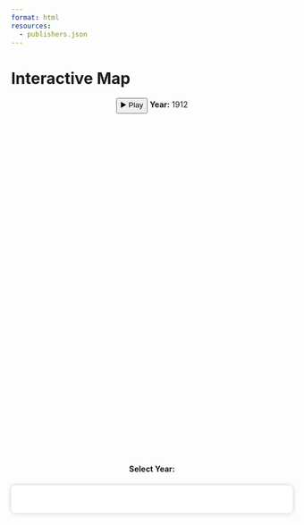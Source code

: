 ```yaml
--- 
format: html
resources: 
  - publishers.json
---
```



<h1 class="page-top">Interactive Map</h1>

<!--this tells quarto to render as a html page and to use publishers.json as a resource
## Publishers by Year (1912–1922)

<!-- Play/Pause and Year Indicator -->
<div style="margin-bottom: 1em; text-align: center;">
  <button id="playPause">▶️ Play</button>
  <span id="yearValue"><strong>Year:</strong> 1912</span>
</div>

<!-- Map container --> 
<div id="map" style="height: 600px;"></div>

<!-- Year buttons -->
<div style="margin-top: 1em; text-align: center;">
  <strong>Select Year:</strong><br>
  <span id="yearButtons"></span>
</div>

<!-- Legend below map -->
<div id="legend" style="
  margin-top: 1.5em;
  background: white;
  padding: 18px;
  border-radius: 8px;
  box-shadow: 0 0 8px rgba(0,0,0,0.2);
  font-size: 14px;
  max-width: 600px;
  margin-left: auto;
  margin-right: auto;
">
  <!-- Legend content will be added dynamically -->
</div>

<!-- Leaflet scripts -->
<script src="https://unpkg.com/leaflet@1.9.4/dist/leaflet.js"></script>
<link rel="stylesheet" href="https://unpkg.com/leaflet@1.9.4/dist/leaflet.css" />

<!-- JavaScript Logic -->
<script>
// Color palette & state 
const colorPalette = [
  "#1f77b4", "#ff7f0e", "#2ca02c", "#d62728",
  "#9467bd", "#8c564b", "#e377c2", "#7f7f7f",
  "#bcbd22", "#17becf", "#a05d56"
];

let publisherColors = {};
let markers = [];
let currentYear = 1912;
let interval = null;
const minYear = 1912;
const maxYear = 1922;

// Initialize Map 
let map = L.map('map').setView([51.509865, -0.118092], 12);
L.tileLayer('https://{s}.tile.openstreetmap.org/{z}/{x}/{y}.png', {
  attribution: '&copy; OpenStreetMap contributors'
}).addTo(map);

// Assign consistent color to each publisher 
function getPublisherColor(publisher) {
  if (!(publisher in publisherColors)) {
    let idx = Object.keys(publisherColors).length % colorPalette.length;
    publisherColors[publisher] = colorPalette[idx];
  }
  return publisherColors[publisher];
}

//Update the map for a given year 
function updateMap(year) {
  currentYear = year;
  document.getElementById("yearValue").innerHTML = `<strong>Year:</strong> ${year}`;

  // Remove existing markers
  markers.forEach(m => map.removeLayer(m));
  markers = [];

  fetch("publishers.json")
    .then(response => response.json())
    .then(data => {
        console.log(data);
      let filtered = data.filter(d => d.year == year);
      let seenPublishers = new Set();

      filtered.forEach(d => {
        const pubColor = getPublisherColor(d.publisher);
        seenPublishers.add(d.publisher);

        let circle = L.circleMarker([d.latitude, d.longitude], {
          radius: Math.sqrt(d.books_published) * 2 + 3,
          color: pubColor,
          fillColor: pubColor,
          fillOpacity: 0.4,
          weight: 1
        }).bindPopup(
          `<div style='font-size: 16px'>
            <strong>${d.publisher}</strong><br>
            Year: ${d.year}<br>
            Books Published: ${d.books_published}<br>
            ${d.ecb_address || ""}
          </div>`
        ).addTo(map);

        markers.push(circle);
      });

      updateLegend(seenPublishers);
    });
}

// Update the publisher color legend 
function updateLegend(publishersSet) {
  const legend = document.getElementById("legend");
  legend.innerHTML = "<strong>Publisher Color Key</strong><br>";
  Array.from(publishersSet).forEach(pub => {
    const color = getPublisherColor(pub);
    const item = `<div style="margin: 4px 0;">
      <span style="display:inline-block;width:12px;height:12px;background:${color};margin-right:8px;border-radius:50%;"></span>
      ${pub}
    </div>`;
    legend.innerHTML += item;
  });
}

// Play animation
function playAnimation() {
  interval = setInterval(() => {
    if (currentYear < maxYear) {
      updateMap(currentYear + 1);
    } else {
      clearInterval(interval);
      document.getElementById("playPause").innerText = "▶️ Play";
    }
  }, 1000);
}

// Play/Pause button event 
document.getElementById("playPause").addEventListener("click", () => {
  if (interval) {
    clearInterval(interval);
    interval = null;
    document.getElementById("playPause").innerText = "▶️ Play";
  } else {
    document.getElementById("playPause").innerText = "⏸ Pause";
    playAnimation();
  }
});

// Manual year buttons 
const buttonContainer = document.getElementById("yearButtons");
for (let y = minYear; y <= maxYear; y++) {
  let btn = document.createElement("button");
  btn.innerText = y;
  btn.style.margin = "0 4px";
  btn.onclick = () => {
    if (interval) {
      clearInterval(interval);
      interval = null;
      document.getElementById("playPause").innerText = "▶️ Play";
    }
    updateMap(y);
  };
  buttonContainer.appendChild(btn);
}

// --- Load initial map ---
updateMap(currentYear);
</script>
